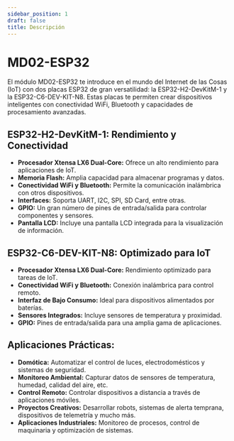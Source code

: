```yaml
---
sidebar_position: 1
draft: false
title: Descripción
---
```


# MD02-ESP32


El módulo MD02-ESP32 te introduce en el mundo del Internet de las Cosas (IoT) con dos placas ESP32 de gran versatilidad: la ESP32-H2-DevKitM-1 y la ESP32-C6-DEV-KIT-N8.  Estas placas te permiten crear dispositivos inteligentes con conectividad WiFi, Bluetooth y capacidades de procesamiento avanzadas.

## **ESP32-H2-DevKitM-1:  Rendimiento y Conectividad**

* **Procesador Xtensa LX6 Dual-Core:**  Ofrece un alto rendimiento para aplicaciones de IoT.
* **Memoria Flash:**  Amplia capacidad para almacenar programas y datos.
* **Conectividad WiFi y Bluetooth:**  Permite la comunicación inalámbrica con otros dispositivos.
* **Interfaces:**  Soporta UART, I2C, SPI, SD Card, entre otras.
* **GPIO:**  Un gran número de pines de entrada/salida para controlar componentes y sensores.
* **Pantalla LCD:**  Incluye una pantalla LCD integrada para la visualización de información.

## **ESP32-C6-DEV-KIT-N8:  Optimizado para IoT**

* **Procesador Xtensa LX6 Dual-Core:**  Rendimiento optimizado para tareas de IoT.
* **Conectividad WiFi y Bluetooth:**  Conexión inalámbrica para control remoto.
* **Interfaz de Bajo Consumo:**  Ideal para dispositivos alimentados por baterías.
* **Sensores Integrados:**  Incluye sensores de temperatura y proximidad.
* **GPIO:**  Pines de entrada/salida para una amplia gama de aplicaciones.

## **Aplicaciones Prácticas:**

* **Domótica:**  Automatizar el control de luces, electrodomésticos y sistemas de seguridad.
* **Monitoreo Ambiental:**  Capturar datos de sensores de temperatura, humedad, calidad del aire, etc.
* **Control Remoto:**  Controlar dispositivos a distancia a través de aplicaciones móviles.
* **Proyectos Creativos:**  Desarrollar robots, sistemas de alerta temprana, dispositivos de telemetría y mucho más.
* **Aplicaciones Industriales:**  Monitoreo de procesos, control de maquinaria y optimización de sistemas.